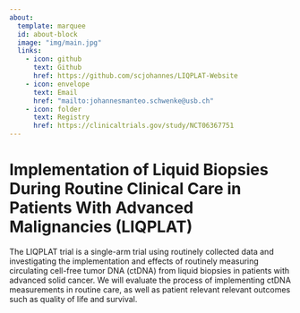 ```yaml
---
about:
  template: marquee
  id: about-block
  image: "img/main.jpg"
  links:
    - icon: github
      text: Github
      href: https://github.com/scjohannes/LIQPLAT-Website
    - icon: envelope
      text: Email
      href: "mailto:johannesmanteo.schwenke@usb.ch"  
    - icon: folder
      text: Registry
      href: https://clinicaltrials.gov/study/NCT06367751
---
```


:::::: {#about-block}

::::::

# Implementation of Liquid Biopsies During Routine Clinical Care in Patients With Advanced Malignancies (LIQPLAT)


The LIQPLAT trial is a single-arm trial using routinely collected data and investigating the implementation and effects of routinely measuring circulating cell-free tumor DNA (ctDNA) from liquid biopsies in patients with advanced solid cancer. We will evaluate the process of implementing ctDNA measurements in routine care, as well as patient relevant relevant outcomes such as quality of life and survival.
